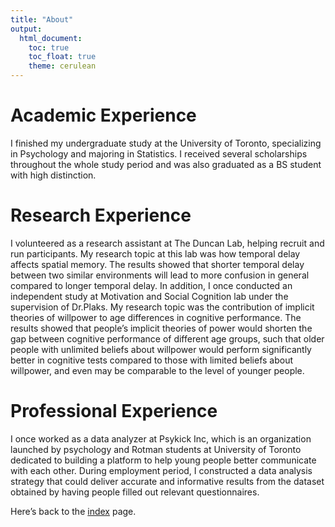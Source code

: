 ```yaml
---
title: "About"
output: 
  html_document:
    toc: true
    toc_float: true
    theme: cerulean
---
```


# Academic Experience

I finished my undergraduate study at the University of Toronto, specializing in Psychology and majoring in Statistics. I received several scholarships throughout the whole study period and was also graduated as a BS student with high distinction.

# Research Experience

I volunteered as a research assistant at The Duncan Lab, helping
recruit and run participants. My research topic at this lab was how temporal delay affects spatial memory. The results showed that shorter temporal delay between two similar environments will lead to more confusion in general compared to longer temporal delay. In addition, I once conducted an independent study at Motivation and Social Cognition lab under the supervision of Dr.Plaks. My research topic was the contribution of implicit theories of willpower to age differences in cognitive performance. The results showed that people’s implicit theories of power would shorten the gap between cognitive performance of different age groups, such that older people with unlimited beliefs about willpower would perform significantly better in cognitive tests compared to those with limited beliefs about willpower, and even may be comparable to the level of younger people.

# Professional Experience

I once worked as a data analyzer at Psykick Inc, which is an organization launched by psychology and Rotman students at University of Toronto dedicated to building a platform to help young people better communicate with each other. During employment period, I constructed a data analysis strategy that could deliver accurate and informative results from the dataset obtained by having people filled out relevant questionnaires.


Here's back to the [index](index.html) page.

